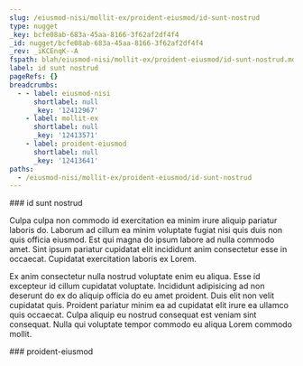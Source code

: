 ```yaml
---
slug: /eiusmod-nisi/mollit-ex/proident-eiusmod/id-sunt-nostrud
type: nugget
_key: bcfe08ab-683a-45aa-8166-3f62af2df4f4
_id: nugget/bcfe08ab-683a-45aa-8166-3f62af2df4f4
_rev: _iKCEnqK--A
fspath: blah/eiusmod-nisi/mollit-ex/proident-eiusmod/id-sunt-nostrud.md
label: id sunt nostrud
pageRefs: {}
breadcrumbs:
  - - label: eiusmod-nisi
      shortlabel: null
      _key: '12412967'
    - label: mollit-ex
      shortlabel: null
      _key: '12413571'
    - label: proident-eiusmod
      shortlabel: null
      _key: '12413641'
paths:
  - /eiusmod-nisi/mollit-ex/proident-eiusmod/id-sunt-nostrud
---
```


<NuggetArea>
<Nugget slug="/eiusmod-nisi/mollit-ex/proident-eiusmod/id-sunt-nostrud" type="nugget" _key="bcfe08ab-683a-45aa-8166-3f62af2df4f4" _id="nugget/bcfe08ab-683a-45aa-8166-3f62af2df4f4" _rev="_iKCEnqK--A" fspath="blah/eiusmod-nisi/mollit-ex/proident-eiusmod/id-sunt-nostrud.md" label="id sunt nostrud" paths="/eiusmod-nisi/mollit-ex/proident-eiusmod/id-sunt-nostrud">
<NuggetBody>
### id sunt nostrud

Culpa culpa non commodo id exercitation ea minim irure aliquip pariatur laboris do. Laborum ad cillum ea minim voluptate fugiat nisi quis duis non quis officia eiusmod. Est qui magna do ipsum labore ad nulla commodo amet. Sint ipsum pariatur cupidatat elit incididunt anim consectetur esse in occaecat. Cupidatat exercitation laboris ex Lorem.

Ex anim consectetur nulla nostrud voluptate enim eu aliqua. Esse id excepteur id cillum cupidatat voluptate. Incididunt adipisicing ad non deserunt do ex do aliquip officia do eu amet proident. Duis elit non velit cupidatat quis. Proident pariatur minim ea ad cupidatat elit irure ea ullamco quis occaecat. Culpa aliquip eu nostrud consequat est veniam sint consequat. Nulla qui voluptate tempor commodo eu aliqua Lorem commodo mollit.

</NuggetBody>
<Breadcrumbs>
<Crumbs>
<Crumb _key="12412967" label="eiusmod-nisi" /><Crumb _key="12413571" label="mollit-ex" /><Crumb _key="12413641" label="proident-eiusmod" />
</Crumbs>
</Breadcrumbs>
</Nugget>

<NuggetsInbound>
</NuggetsInbound>
<NuggetsOutbound>
</NuggetsOutbound>
</NuggetArea>
<PassagesInbound>
<Passage direction="inbound" type="passage" _key="12413641" _id="passage/12413641" _rev="_iKCEnqK---" label="proident-eiusmod" passage="proident-eiusmod" fspath="blah/eiusmod-nisi/mollit-ex/proident-eiusmod" paths="/eiusmod-nisi/mollit-ex/proident-eiusmod" slug="/eiusmod-nisi/mollit-ex/proident-eiusmod">
<NuggetBody>
### proident-eiusmod

</NuggetBody>
<Breadcrumbs>
<Crumbs>
<Crumb _key="12412967" label="eiusmod-nisi" /><Crumb _key="12413571" label="mollit-ex" />
</Crumbs>
</Breadcrumbs>
</Passage>

</PassagesInbound>
<PassagesOutbound>
</PassagesOutbound>